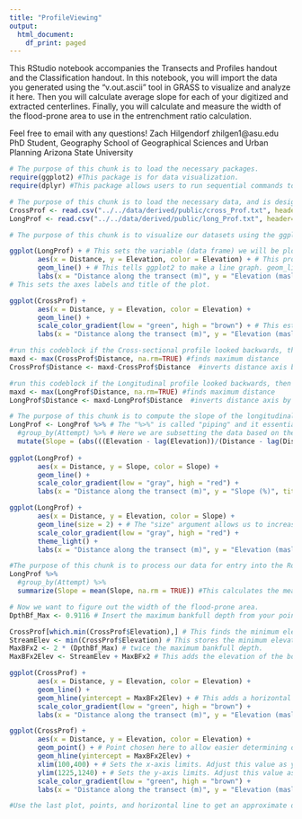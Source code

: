 ```yaml
---
title: "ProfileViewing"
output:
  html_document:
    df_print: paged
---
```


This RStudio notebook accompanies the Transects and Profiles handout and the Classification handout. In this notebook, you will import the data you generated using the "v.out.ascii" tool in GRASS to visualize and analyze it here. Then you will calculate average slope for each of your digitized and extracted centerlines. Finally, you will calculate and measure the width of the flood-prone area to use in the entrenchment ratio calculation.

Feel free to email with any questions!
Zach Hilgendorf
zhilgen1@asu.edu
PhD Student, Geography
School of Geographical Sciences and Urban Planning
Arizona State University


```r
# The purpose of this chunk is to load the necessary packages.
require(ggplot2) #This package is for data visualization.
require(dplyr) #This package allows users to run sequential commands to manipulate and process your data.
```

```r
# The purpose of this chunk is to load the necessary data, and is designed to input text files created by the r.profile tool in GRASS
CrossProf <- read.csv("../../data/derived/public/cross_Prof.txt", header=FALSE, sep = " ", col.names=c("Junk","Distance","Elevation"))[c(2,3)]
LongProf <- read.csv("../../data/derived/public/long_Prof.txt", header=FALSE, sep = " ", col.names=c("Junk","Distance","Elevation"))[c(2,3)]
```

```r
# The purpose of this chunk is to visualize our datasets using the ggplot2 package.This chunk is set up so that your variables do not need to be specified and the chunk can just be run.

ggplot(LongProf) + # This sets the variable (data frame) we will be plotting.
       aes(x = Distance, y = Elevation, color = Elevation) + # This provides the axes designations and how to color the data.
       geom_line() + # This tells ggplot2 to make a line graph. geom_line could be changed to geom_point without issue.
       labs(x = "Distance along the transect (m)", y = "Elevation (masl)", title = "Longitudinal Profile of Extracted Reach")
# This sets the axes labels and title of the plot.

ggplot(CrossProf) +
       aes(x = Distance, y = Elevation, color = Elevation) +
       geom_line() +
       scale_color_gradient(low = "green", high = "brown") + # This establishes a color gradient between green and brown to color the data.
       labs(x = "Distance along the transect (m)", y = "Elevation (masl)", title = "Cross-Sectional Profile of Valley Near CHaMP Point")
```

```r
#run this codeblock if the Cross-sectional profile looked backwards, then rerun the graphing codeblock above
maxd <- max(CrossProf$Distance, na.rm=TRUE) #finds maximum distance
CrossProf$Distance <- maxd-CrossProf$Distance  #inverts distance axis by subtracting distances from max

```

```r
#run this codeblock if the Longitudinal profile looked backwards, then rerun the graphing codeblock above
maxd <- max(LongProf$Distance, na.rm=TRUE) #finds maximum distance
LongProf$Distance <- maxd-LongProf$Distance  #inverts distance axis by subtracting distances from max
```

```r
# The purpose of this chunk is to compute the slope of the longitudinal profile (between points) and the average slope 
LongProf <- LongProf %>% # The "%>%" is called "piping" and it essentially allows us to take the output of a function and sequentially feed it to the next argument. This is very useful for subsetting and tacking on new columns with output data!
  #group_by(Attempt) %>% # Here we are subsetting the data based on the attempt number (1-3). 
  mutate(Slope = (abs(((Elevation - lag(Elevation))/(Distance - lag(Distance))*100)))) # Create a column for slope (Change in Vertical Position/Change in Horizontal Position) with absolute values that is relative to the Attempt
         
ggplot(LongProf) +
       aes(x = Distance, y = Slope, color = Slope) +
       geom_line() +
       scale_color_gradient(low = "gray", high = "red") +
       labs(x = "Distance along the transect (m)", y = "Slope (%)", title = "Slope of the Longitudinal Profile of the Extracted Reach")

ggplot(LongProf) +
       aes(x = Distance, y = Elevation, color = Slope) +
       geom_line(size = 2) + # The "size" argument allows us to increase or decrease our point size.
       scale_color_gradient(low = "gray", high = "red") +
       theme_light() +
       labs(x = "Distance along the transect (m)", y = "Elevation (masl)", title = "Longitudinal Profile of Extracted Reach")
```

```r
#The purpose of this chunk is to process our data for entry into the Rosgen Stream Classification scheme. This chunk can be run now, or it can be run during the Classification handout. The chunk reports the mean slope and gives you the necessary tools to determine the flood-prone area of the stream to calculate the entrenchment ratio.
LongProf %>%
  #group_by(Attempt) %>% 
  summarize(Slope = mean(Slope, na.rm = TRUE)) #This calculates the mean slope, based on the Attempt. an average of slopes, m by m throughout the longitudinal profile

# Now we want to figure out the width of the flood-prone area.
DpthBf_Max <- 0.9116 # Insert the maximum bankfull depth from your point/reach of interest here, replacing the 8 left of the hash #

CrossProf[which.min(CrossProf$Elevation),] # This finds the minimum elevation, which should correspond to the lowest elevation in the stream channel, and reports the entire row. That part is essential! Double check the reported value with one of the plots you have made before to verify.
StreamElev <- min(CrossProf$Elevation) # This stores the minimum elevation that you found in the previous step.
MaxBFx2 <- 2 * (DpthBf_Max) # twice the maximum bankfull depth.
MaxBFx2Elev <- StreamElev + MaxBFx2 # This adds the elevation of the bottom of the stream to twice the bankfull depth, allowing you to get the elevation (above mean sea level) of that variable.

ggplot(CrossProf) +
       aes(x = Distance, y = Elevation, color = Elevation) +
       geom_line() +
       geom_hline(yintercept = MaxBFx2Elev) + # This adds a horizontal line at a prescribed location. In this case, we are drawing a line at twice the maximum bankfull depth.
       scale_color_gradient(low = "green", high = "brown") +
       labs(x = "Distance along the transect (m)", y = "Elevation (masl)", title = "Cross-Sectional Profile of Valley Near CHaMP Point")

ggplot(CrossProf) +
       aes(x = Distance, y = Elevation, color = Elevation) +
       geom_point() + # Point chosen here to allow easier determining of the width (points are horizontally spaced by 1 meter)
       geom_hline(yintercept = MaxBFx2Elev) +
       xlim(100,400) + # Sets the x-axis limits. Adjust this value as you zoom in to the correct area.
       ylim(1225,1240) + # Sets the y-axis limits. Adjust this value as you zoom in to the correct area.
       scale_color_gradient(low = "green", high = "brown") +
       labs(x = "Distance along the transect (m)", y = "Elevation (masl)", title = "Determining the Flood-Prone Width")

#Use the last plot, points, and horizontal line to get an approximate distance of the flood-prone area. Keep for your notes and to include in your classification and report.
```

